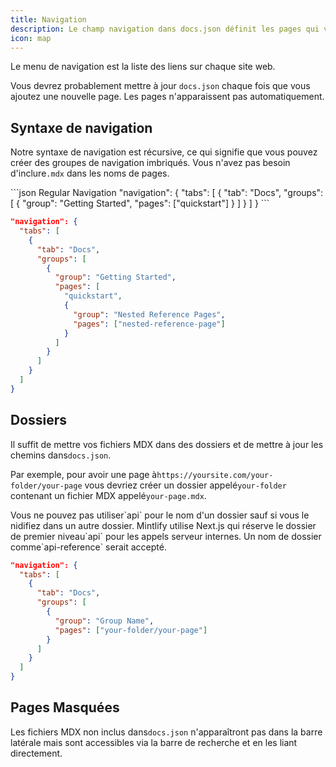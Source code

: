 ```yaml
---
title: Navigation
description: Le champ navigation dans docs.json définit les pages qui vont dans le menu de navigation
icon: map
---
```


Le menu de navigation est la liste des liens sur chaque site web.

Vous devrez probablement mettre à jour `docs.json` chaque fois que vous ajoutez une nouvelle page. Les pages n'apparaissent pas automatiquement.

## Syntaxe de navigation

Notre syntaxe de navigation est récursive, ce qui signifie que vous pouvez créer des groupes de navigation imbriqués. Vous n'avez pas besoin d'inclure`.mdx` dans les noms de pages.

<CodeGroup>
  ```json Regular Navigation
  "navigation": {
    "tabs": [
      {
        "tab": "Docs",
        "groups": [
          {
            "group": "Getting Started",
            "pages": ["quickstart"]
          }
        ]
      }
    ]
  }
  ```

  ```json Nested Navigation
  "navigation": {
    "tabs": [
      {
        "tab": "Docs",
        "groups": [
          {
            "group": "Getting Started",
            "pages": [
              "quickstart",
              {
                "group": "Nested Reference Pages",
                "pages": ["nested-reference-page"]
              }
            ]
          }
        ]
      }
    ]
  }
  ```
</CodeGroup>

## Dossiers

Il suffit de mettre vos fichiers MDX dans des dossiers et de mettre à jour les chemins dans`docs.json`.

Par exemple, pour avoir une page à`https://yoursite.com/your-folder/your-page` vous devriez créer un dossier appelé`your-folder` contenant un fichier MDX appelé`your-page.mdx`.

<Warning>
  Vous ne pouvez pas utiliser`api` pour le nom d'un dossier sauf si vous le nidifiez dans un autre dossier. Mintlify utilise Next.js qui réserve le dossier de premier niveau`api` pour les appels serveur internes. Un nom de dossier comme`api-reference` serait accepté.
</Warning>

```json Navigation With Folder
"navigation": {
  "tabs": [
    {
      "tab": "Docs",
      "groups": [
        {
          "group": "Group Name",
          "pages": ["your-folder/your-page"]
        }
      ]
    }
  ]
}
```

## Pages Masquées

Les fichiers MDX non inclus dans`docs.json` n'apparaîtront pas dans la barre latérale mais sont accessibles via la barre de recherche et en les liant directement.
